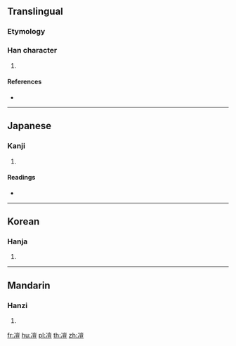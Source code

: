 ==Translingual==

===Etymology===
{{Han etym}}

===Han character===
{{Han char|rn=15|rad=冫|as=10|sn=12|four=|canj=IMUMT|ids=⿰冫豈}}

# {{defn|Han|sort=冫10}}

====References====
* {{Han ref|kx=0133.100|dkj=01684|dj=0297.180|hdz=10300.030|uh=51D2|ud=20946}}

----

==Japanese==

===Kanji===
{{ja-kanji|grade=|rs=冫10}}

# {{defn|lang=ja|sort=冫10}}

====Readings====
* {{ja-readings|on=[[ぎ]] (gi), [[げ]] (ge), [[かい]] (kai), [[がい]] (gai)|kun=[[さむい]] (samui)}}

----

==Korean==

===Hanja===
{{ko-hanja|hangeul=의|rv=ui|mr=ŭi}}

# {{defn|lang=ko|sort=冫10}}

----

==Mandarin==

===Hanzi===
{{cmn-hanzi|pin=[[yí]] ([[yi2]])|wg=i<sup>2</sup>}}

# {{defn|lang=cmn|sort=冫10}}

[[fr:凒]]
[[hu:凒]]
[[pl:凒]]
[[th:凒]]
[[zh:凒]]